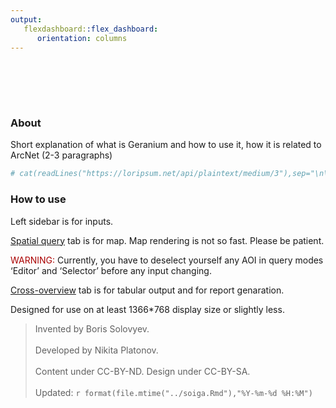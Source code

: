 ```yaml
---
output:
   flexdashboard::flex_dashboard:
      orientation: columns
---
```


# &shy; {#welcome data-icon="fa-info" .hidden data-orientation="rows"}

##

### About {data-width=300}

Short explanation of what is Geranium and how to use it, how it is related to ArcNet (2-3 paragraphs)

```r
# cat(readLines("https://loripsum.net/api/plaintext/medium/3"),sep="\n\n")
```

### How to use {data-width=300}

Left sidebar is for inputs.
   
[Spatial query](#map) tab is for map. Map rendering is not so fast. Please be patient.

<span style="color: #A00;">
WARNING:
</span>
Currently, you have to deselect yourself any AOI in query modes 'Editor' and 'Selector' before any input changing.

[Cross-overview](#crosstable) tab is for tabular output and for report genaration.

Designed for use on at least 1366*768 display size or slightly less.

> Invented by Boris Solovyev.<br><br>Developed by Nikita Platonov.<br><br>Content under CC-BY-ND. Design under CC-BY-SA.<br><br>Updated: `r format(file.mtime("../soiga.Rmd"),"%Y-%m-%d %H:%M")`<!--<br><br>[Details](#devel).-->
